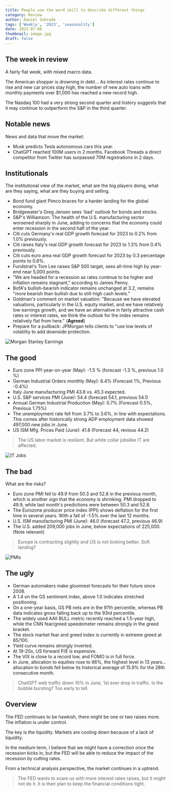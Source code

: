 ```yaml
---
title: People use the word skill to describe different things
category: Review
author: Daniel Sobrado
tags: ['Weekly', '2023', 'seasonality']
date: 2023-07-08
thumbnail: image.jpg
draft: false
---
```


## The week in review

A fairly flat week, with mixed macro data.

The American shopper is drowning in debt... As interest rates continue to rise and new car prices stay high, the number of new auto loans with monthly payments over $1,000 has reached a new record high. 

The Nasdaq 100 had a very strong second quarter and history suggests that it may continue to outperform the S&P in the third quarter. 

## Notable news

News and data that move the market:
* Musk predicts Tesla autonomous cars this year.
* ChatGPT reached 100M users in 2 months. Facebook Threads a direct competitor from Twitter has surpassed 70M registrations in 2 days.


## Institutionals

The institutional view of the market, what are the big players doing, what are they saying, what are they buying and selling.

* Bond fund giant Pimco braces for a harder landing for the global economy.
* Bridgewater's Greg Jensen sees 'bad' outlook for bonds and stocks.
* S&P's Williamson: The health of the U.S. manufacturing sector worsened sharply in June, adding to concerns that the economy could enter recession in the second half of the year.
* Citi cuts Germany's real GDP growth forecast for 2023 to 0.2% from 1.0% previously.
* Citi raises Italy's real GDP growth forecast for 2023 to 1.3% from 0.4% previously.
* Citi cuts euro area real GDP growth forecast for 2023 by 0.3 percentage points to 0.8%.
* Fundstrat's Tom Lee raises S&P 500 target, sees all-time high by year-end near 5,000 points.
* "We are headed for a recession as rates continue to be higher and inflation remains stagnant," according to James Penny.
* BofA's bullish-bearish indicator remains unchanged at 3.2, remains "more bearish than bullish due to still-high cash levels."
* Goldman's comment on market valuation: "Because we have elevated valuations, particularly in the U.S. equity market, and we have relatively low earnings growth, and we have an alternative in fairly attractive cash rates or interest rates, we think the outlook for the index remains relatively flat from here." (**Agreed**)
* Prepare for a pullback: JPMorgan tells clients to "use low levels of volatility to add downside protection.

![Morgan Stanley Earnings](https://i.imgur.com/vnm7WMx.png)

## The good

* Euro zone PPI year-on-year (May): -1.5 % (forecast -1.3 %, previous 1.0 %)
* German Industrial Orders monthly (May): 6.4% (Forecast 1%, Previous -0.4%)
* Italy June manufacturing PMI 43.8 vs. 45.3 expected.
* U.S. S&P services PMI (June): 54.4 (forecast 54.1, previous 54.1)
* Annual German Industrial Production (May): 0.7% (Forecast 0.5%, Previous 1.75%)
* The unemployment rate fell from 3.7% to 3.6%, in line with expectations. This comes after historically strong ADP employment data showed 497,000 new jobs in June.
* US ISM Mfg. Prices Paid (June): 41.8 (Forecast 44, revious 44.2)

> The US labor market is resilient. But white collar jobslike IT are affected.

![IT Jobs](https://i.imgur.com/vWPHLvE.png)

## The bad

What are the risks?

* Euro zone PMI fell to 49.9 from 50.3 and 52.8 in the previous month, which is another sign that the economy is shrinking. PMI dropped to 49.9, while last month's predictions were between 50.3 and 52.8.
* The Eurozone producer price index (PPI) shows deflation for the first time in several years. With a fall of -1.5% over the last 12 months.
* U.S. ISM manufacturing PMI (June): 46.0 (forecast 47.2, previous 46.9)
* The U.S. added 209,000 jobs in June, below expectations of 225,000. (Note relevant)

> Europe is contracting slightly and US is not looking better. Soft landing?

![PMIs](https://i.imgur.com/mhQcgSg.png)

## The ugly

* German automakers make gloomiest forecasts for their future since 2008.
* A 1.4 on the GS sentiment index, above 1.0 indicates stretched positioning.
* On a one-year basis, GS PB nets are in the 97th percentile, whereas PB data indicates gross falling back up to the 93rd percentile.
* The widely used AAII BULL metric recently reached a 1.5-year high, while the CNN fear/greed speedometer remains strongly in the greed bracket.
* The stock market fear and greed index is currently in extreme greed at 85/100.
* Yield curve remains strongly inverted.
* At 19-20x, US forward P/E is expensive.
* The VIX is close to a record low, and FOMO is in full force.
* In June, allocation to equities rose to 66%, the highest level in 13 years... allocation to bonds fell below its historical average of 15.9% for the 28th consecutive month.

> ChatGPT web traffic down 10% in June, 1st ever drop in traffic. Is the bubble bursting? Too early to tell.

## Overview

The FED continues to be hawkish, there might be one or two raises more. The inflation is under control.

The key is the liquidity. Markets are cooling down because of a lack of liquidity.

In the medium term, I believe that we might have a correction once the recession kicks in, but the FED will be able to reduce the impact of the recession by cutting rates.

From a technical analysis perspective, the market continues in a uptrend.

> The FED wants to scare us with more interest rates raises, but it might not do it. it is their plan to keep the financial conditions tight.